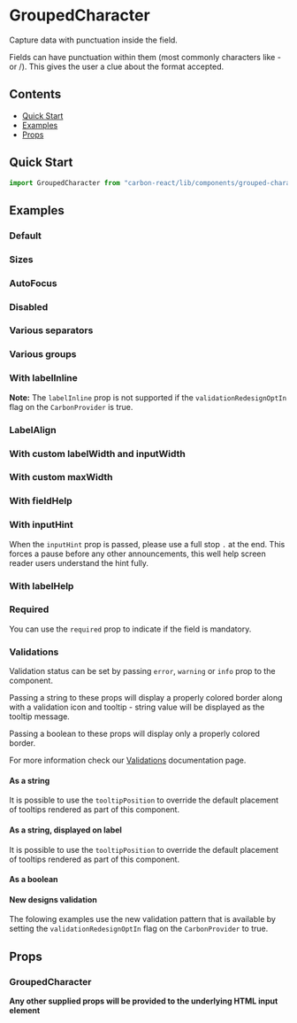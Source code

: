 

<Meta title="GroupedCharacter" of={GroupedCharacterStories} />

# GroupedCharacter

Capture data with punctuation inside the field.

Fields can have punctuation within them (most commonly characters like - or /). This gives the user a clue about the format accepted.

## Contents

- [Quick Start](#quick-start)
- [Examples](#examples)
- [Props](#props)

## Quick Start

```javascript
import GroupedCharacter from "carbon-react/lib/components/grouped-character";
```

## Examples

### Default

<Canvas of={GroupedCharacterStories.DefaultStory} />

### Sizes

<Canvas of={GroupedCharacterStories.Sizes} />

### AutoFocus

<Canvas of={GroupedCharacterStories.AutoFocus} />


### Disabled

<Canvas of={GroupedCharacterStories.Disabled} />

### Various separators

<Canvas of={GroupedCharacterStories.VariousSeparators} />

### Various groups

<Canvas of={GroupedCharacterStories.VariousGroups} />

### With labelInline

**Note:** The `labelInline` prop is not supported if the `validationRedesignOptIn` flag on the `CarbonProvider` is true. 

<Canvas of={GroupedCharacterStories.LabelInline} />

### LabelAlign

<Canvas of={GroupedCharacterStories.LabelAlign} />

### With custom labelWidth and inputWidth

<Canvas of={GroupedCharacterStories.LabelInputWidth} />

### With custom maxWidth

<Canvas of={GroupedCharacterStories.WithCustomMaxWidth} />

### With fieldHelp

<Canvas of={GroupedCharacterStories.FieldHelp} />

### With inputHint

When the `inputHint` prop is passed, please use a full stop `.` at the end. This forces a pause
before any other announcements, this well help screen reader users understand the hint fully.

<Canvas of={GroupedCharacterStories.InputHint} />

### With labelHelp

<Canvas of={GroupedCharacterStories.LabelHelp} />

### Required

You can use the `required` prop to indicate if the field is mandatory.

<Canvas of={GroupedCharacterStories.Required} />

### Validations

Validation status can be set by passing `error`, `warning` or `info` prop to the component.

Passing a string to these props will display a properly colored border along with a validation icon and tooltip - string value will be displayed as the tooltip message.

Passing a boolean to these props will display only a properly colored border.

For more information check our [Validations](../?path=/docs/documentation-validations--docs) documentation page.

#### As a string

<Canvas of={GroupedCharacterStories.ValidationsStringComponent} />

It is possible to use the `tooltipPosition` to override the default placement of tooltips rendered as part of this component.

<Canvas of={GroupedCharacterStories.ValidationsTooltip} />

#### As a string, displayed on label

<Canvas of={GroupedCharacterStories.ValidationsStringLabel} />

It is possible to use the `tooltipPosition` to override the default placement of tooltips rendered as part of this component.

<Canvas of={GroupedCharacterStories.ValidationsTooltipLabel} />

#### As a boolean

<Canvas of={GroupedCharacterStories.ValidationsBoolean} />

#### New designs validation

The folowing examples use the new validation pattern that is available by setting the `validationRedesignOptIn` flag on the `CarbonProvider` to true.

<Canvas of={GroupedCharacterStories.ValidationsRedesign} />

## Props

### GroupedCharacter

<ArgTypes of={GroupedCharacterStories} />

**Any other supplied props will be provided to the underlying HTML input element**
